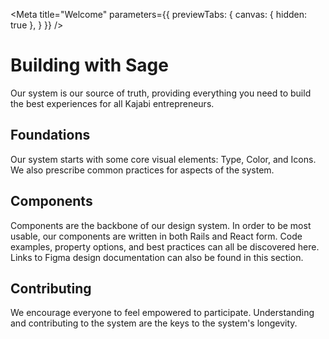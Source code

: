 
<Meta title="Welcome" parameters={{ previewTabs: { canvas: { hidden: true }, } }} />

# Building with Sage
Our system is our source of truth, providing everything you need to build the best experiences for all Kajabi entrepreneurs.

## Foundations
Our system starts with some core visual elements: Type, Color, and Icons. We also prescribe common practices for aspects of the system.

## Components
Components are the backbone of our design system. In order to be most usable, our components are written in both Rails and React form.
Code examples, property options, and best practices can all be discovered here. Links to Figma design documentation can also be found in this section.

## Contributing
We encourage everyone to feel empowered to participate. Understanding and contributing to the system are the keys to the system's longevity.
